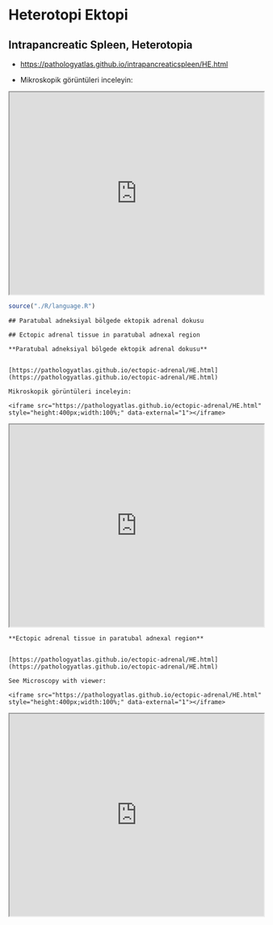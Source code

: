 # Heterotopi Ektopi

## Intrapancreatic Spleen, Heterotopia

-   <https://pathologyatlas.github.io/intrapancreaticspleen/HE.html>

-   Mikroskopik görüntüleri inceleyin:

<iframe src="https://pathologyatlas.github.io/intrapancreaticspleen/HE.html" style="height:400px;width:100%;" data-external="1">

</iframe>

```r
source("./R/language.R")
```

```asis
## Paratubal adneksiyal bölgede ektopik adrenal dokusu
```

```asis
## Ectopic adrenal tissue in paratubal adnexal region
```

```asis

**Paratubal adneksiyal bölgede ektopik adrenal dokusu**


[https://pathologyatlas.github.io/ectopic-adrenal/HE.html](https://pathologyatlas.github.io/ectopic-adrenal/HE.html)

Mikroskopik görüntüleri inceleyin:

<iframe src="https://pathologyatlas.github.io/ectopic-adrenal/HE.html" style="height:400px;width:100%;" data-external="1"></iframe>

```



```{=html}
<iframe src="https://pathologyatlas.github.io/ectopic-adrenal/HE.html" style="height:400px;width:100%;" data-external="1"></iframe>
```




```asis

**Ectopic adrenal tissue in paratubal adnexal region**


[https://pathologyatlas.github.io/ectopic-adrenal/HE.html](https://pathologyatlas.github.io/ectopic-adrenal/HE.html)

See Microscopy with viewer: 

<iframe src="https://pathologyatlas.github.io/ectopic-adrenal/HE.html" style="height:400px;width:100%;" data-external="1"></iframe>

```



```{=html}
<iframe src="https://pathologyatlas.github.io/ectopic-adrenal/HE.html" style="height:400px;width:100%;" data-external="1"></iframe>
```


